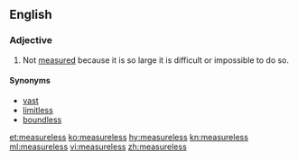 ==English==
===Adjective===
{{en-adj|-}}

#Not [[measured]] because it is so large it is difficult or impossible to do so.

====Synonyms====
*[[vast]]
*[[limitless]]
*[[boundless]]

[[et:measureless]]
[[ko:measureless]]
[[hy:measureless]]
[[kn:measureless]]
[[ml:measureless]]
[[vi:measureless]]
[[zh:measureless]]